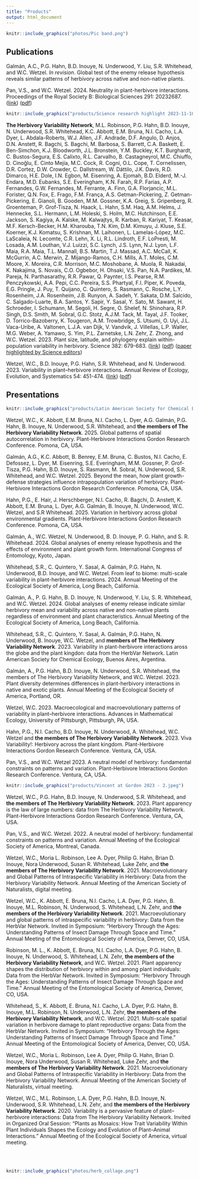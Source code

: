 ```yaml
---
title: "Products"
output: html_document
---
```


```r
knitr::include_graphics("photos/Pic band.png")
```

## Publications

Galmán, A.C., P.G. Hahn, B.D. Inouye, N. Underwood, Y. Liu, S.R. Whitehead, and W.C. Wetzel. *In revision*. Global test of the enemy release hypothesis reveals similar patterns of herbivory across native and non-native plants.

Pan, V.S., and W.C. Wetzel. 2024. Neutrality in plant-herbivore interactions. Proceedings of the Royal Society B: Biological Sciences 291: 20232687. ([link](https://doi.org/10.1098/rspb.2023.2687)) ([pdf](products/pan-and-wetzel-2024-proc-b.pdf))

```r
knitr::include_graphics("products/Science research highlight 2023-11-10.png")
```
**The Herbivory Variability Network**, M.L. Robinson, P.G. Hahn, B.D. Inouye, N. Underwood, S.R. Whitehead, K.C. Abbott, E.M. Bruna, N.I. Cacho, L.A. Dyer, L. Abdala-Roberts, W.J. Allen, J.F. Andrade, D.F. Angulo, D. Anjos, D.N. Anstett, R. Bagchi, S. Bagchi, M. Barbosa, S. Barrett, C.A. Baskett, E. Ben-Simchon, K.J. Bloodworth, J.L. Bronstein, Y.M. Buckley, K.T. Burghardt, C. Bustos-Segura, E.S. Calixto, R.L. Carvalho, B. Castagneyrol, M.C. Chiuffo, D. Cinoğlu, E. Cinto Mejía, M.C. Cock, R. Cogni, O.L. Cope, T. Cornelissen, D.R. Cortez, D.W. Crowder, C. Dallstream, W. Dáttilo, J.K. Davis, R.D. Dimarco, H.E. Dole, I.N. Egbon, M. Eisenring, A. Ejomah, B.D. Elderd, M.-J. Endara, M.D. Eubanks, S.E. Everingham, K.N. Farah, R.P. Farias, A.P. Fernandes, G.W. Fernandes, M. Ferrante, A. Finn, G.A. Florjancic, M.L. Forister, Q.N. Fox, E. Frago, F.M. França, A.S. Getman-Pickering, Z. Getman-Pickering, E. Gianoli, B. Gooden, M.M. Gossner, K.A. Greig, S. Gripenberg, R. Groenteman, P. Grof-Tisza, N. Haack, L. Hahn, S.M. Haq, A.M. Helms, J. Hennecke, S.L. Hermann, L.M. Holeski, S. Holm, M.C. Hutchinson, E.E. Jackson, S. Kagiya, A. Kalske, M. Kalwajtys, R. Karban, R. Kariyat, T. Keasar, M.F. Kersch-Becker, H.M. Kharouba, T.N. Kim, D.M. Kimuyu, J. Kluse, S.E. Koerner, K.J. Komatsu, S. Krishnan, M. Laihonen, L. Lamelas-López, M.C. LaScaleia, N. Lecomte, C.R. Lehn, X. Li, R.L. Lindroth, E.F. LoPresti, M. Losada, A.M. Louthan, V.J. Luizzi, S.C. Lynch, J.S. Lynn, N.J. Lyon, L.F. Maia, R.A. Maia, T.L. Mannall, B.S. Martin, T.J. Massad, A.C. McCall, K. McGurrin, A.C. Merwin, Z. Mijango-Ramos, C.H. Mills, A.T. Moles, C.M. Moore, X. Moreira, C.R. Morrison, M.C. Moshobane, A. Muola, R. Nakadai, K. Nakajima, S. Novais, C.O. Ogbebor, H. Ohsaki, V.S. Pan, N.A. Pardikes, M. Pareja, N. Parthasarathy, R.R. Pawar, Q. Paynter, I.S. Pearse, R.M. Penczykowski, A.A. Pepi, C.C. Pereira, S.S. Phartyal, F.I. Piper, K. Poveda, E.G. Pringle, J. Puy, T. Quijano, C. Quintero, S. Rasmann, C. Rosche, L.Y. Rosenheim, J.A. Rosenheim, J.B. Runyon, A. Sadeh, Y. Sakata, D.M. Salcido, C. Salgado-Luarte, B.A. Santos, Y. Sapir, Y. Sasal, Y. Sato, M. Sawant, H. Schroeder, I. Schumann, M. Segoli, H. Segre, O. Shelef, N. Shinohara, R.P. Singh, D.S. Smith, M. Sobral, G.C. Stotz, A.J.M. Tack, M. Tayal, J.F. Tooker, D. Torrico-Bazoberry, K. Tougeron, A.M. Trowbridge, S. Utsumi, O. Uyi, J.L. Vaca-Uribe, A. Valtonen, L.J.A. van Dijk, V. Vandvik, J. Villellas, L.P. Waller, M.G. Weber, A. Yamawo, S. Yim, P.L. Zarnetske, L.N. Zehr, Z. Zhong, and W.C. Wetzel. 2023. Plant size, latitude, and phylogeny explain within-population variability in herbivory. Science 382: 679-683. ([link](https://doi.org/10.1126/science.adh8830)) ([pdf](products/herbvar-et-al-2023-science.pdf)) ([paper highlighted by Science editors](products/science-research-highlights-2023-11-10.pdf))

Wetzel, W.C., B.D. Inouye, P.G. Hahn, S.R. Whitehead, and N. Underwood. 2023. Variability in plant–herbivore interactions. Annual Review of Ecology, Evolution, and Systematics 54: 451-474. ([link](https://doi.org/10.1146/annurev-ecolsys-102221-045015)) ([pdf](products/wetzel-et-al-2023-arees.pdf))


## Presentations

```r
knitr::include_graphics("products/Latin American Society for Chemical Ecology 2023.jpg")
```

Wetzel, W.C., K. Abbott, E.M. Bruna, N.I. Cacho, L. Dyer, A.G. Galmán, P.G. Hahn, B. Inouye, N. Underwood, S.R. Whitehead, and **the members of The Herbivory Variability Network**. 2025. Global patterns of spatial autocorrelation in herbivory. Plant-Herbivore Interactions Gordon Research Conference. Pomona, CA, USA.

Galmán, A.G., K.C. Abbott, B. Benrey, E.M. Bruna, C. Bustos, N.I. Cacho, E. Defossez, L. Dyer, M. Eisenring, S.E. Everingham, M.M. Gossner, P. Grof-Tisza, P.G. Hahn, B.D. Inouye, S. Rasmann, M. Sobral, N. Underwood, S.R. Whitehead, and W.C. Wetzel. 2025. Beyond the mean, how plant growth-defense strategies influence intrapopulation variation of herbivory. Plant-Herbivore Interactions Gordon Research Conference. Pomona, CA, USA.

Hahn, P.G., E. Hair, J. Herschberger, N.I. Cacho, R. Bagchi, D. Anstett, K. Abbott, E.M. Bruna, L. Dyer, A.G. Galmán, B. Inouye, N. Underwood, W.C. Wetzel, and S.R Whitehead. 2025. Variation in herbivory across global environmental gradients. Plant-Herbivore Interactions Gordon Research Conference. Pomona, CA, USA.

Galmán, A., W.C. Wetzel, N. Underwood, B. D. Inouye, P. G. Hahn, and S. R. Whitehead. 2024. Global analyses of enemy release hypothesis and the effects of environment and plant growth form. International Congress of Entomology, Kyoto, Japan.

Whitehead, S.R., C. Quintero, Y. Sasal, A. Galmán, P.G. Hahn, N. Underwood, B.D. Inouye, and W.C. Wetzel. From leaf to biome: multi-scale variability in plant-herbivore interactions. 2024. Annual Meeting of the Ecological Society of America, Long Beach, California.

Galmán, A., P. G. Hahn, B. D. Inouye, N. Underwood, Y. Liu, S. R. Whitehead, and W.C. Wetzel. 2024. Global analyses of enemy release indicate similar herbivory mean and variability across native and non-native plants regardless of environment and plant characteristics. Annual Meeting of the Ecological Society of America, Long Beach, California.

Whitehead, S.R., C. Quintero, Y. Sasal, A. Galmán, P.G. Hahn, N. Underwood, B. Inouye, W.C. Wetzel, and **members of The Herbivory Variability Network**. 2023. Variability in plant-herbivore interactions aross the globe and the plant kingdon: data from the HerbVar Network. Latin American Society for Chemical Ecology, Buenos Aires, Argentina.

Galmán, A., P.G. Hahn, B.D. Inouye, N. Underwood, S.R. Whitehead, the members of The Herbivory Variability Network, and W.C. Wetzel. 2023. Plant diversity determines differences in plant-herbivory interactions in native and exotic plants. Annual Meeting of the Ecological Society of America, Portland, OR.

Wetzel, W.C. 2023. Macroecological and macroevolutionary patterns of variability in plant–herbivore interactions. Advances in Mathematical Ecology, University of Pittsburgh, Pittsburgh, PA, USA.

Hahn, P.G., N.I. Cacho, B.D. Inouye, N. Underwood, A. Whitehead, W.C. Wetzel and **the members of The Herbivory Variability Network**. 2023. Viva Variability!: Herbivory across the plant kingdom. Plant-Herbivore Interactions Gordon Research Conference. Ventura, CA, USA.

Pan, V.S., and W.C. Wetzel 2023. A neutral model of herbivory: fundamental constraints on patterns and variation. Plant-Herbivore Interactions Gordon Research Conference. Ventura, CA, USA.
```r
knitr::include_graphics("products/Vincent at Gordon 2023 - 2.jpeg")
```

Wetzel, W.C., P.G. Hahn, B.D. Inouye, N. Underwood, S.R. Whitehead, and **the members of The Herbivory Variability Network**. 2023. Plant apparency is the law of large numbers: data from The Herbivory Variability Network. Plant-Herbivore Interactions Gordon Research Conference. Ventura, CA, USA.

Pan, V.S., and W.C. Wetzel. 2022. A neutral model of herbivory: fundamental constraints on patterns and variation. Annual Meeting of the Ecological Society of America, Montreal, Canada.

Wetzel, W.C., Moria L. Robinson, Lee A. Dyer, Philip G. Hahn, Brian D. Inouye, Nora Underwood, Susan R. Whitehead, Luke Zehr, and **the members of The Herbivory Variability Network**. 2021. Macroevolutionary and Global Patterns of Intraspecific Variability in Herbivory: Data from the Herbivory Variability Network. Annual Meeting of the American Society of Naturalists, digital meeting.

Wetzel, W.C., K. Abbott, E. Bruna, N.I. Cacho, L.A. Dyer, P.G. Hahn, B. Inouye, M.L. Robinson, N. Underwood, S. Whitehead, L.N. Zehr, and **the members of the Herbivory Variability Network**. 2021. Macroevolutionary and global patterns of intraspecific variability in herbivory: Data from the HerbVar Network. Invited in Symposium: “Herbivory Through the Ages: Understanding Patterns of Insect Damage Through Space and Time.” Annual Meeting of the Entomological Society of America, Denver, CO, USA.

Robinson, M. L., K. Abbott, E. Bruna, N.I. Cacho, L.A. Dyer, P.G. Hahn, B. Inouye, N. Underwood, S. Whitehead, L.N. Zehr, **the members of the Herbivory Variability Network**, and W.C. Wetzel. 2021. Plant apparency shapes the distribution of herbivory within and among plant individuals: Data from the HerbVar Network. Invited in Symposium: “Herbivory Through the Ages: Understanding Patterns of Insect Damage Through Space and Time.” Annual Meeting of the Entomological Society of America, Denver, CO, USA.

Whitehead, S., K. Abbott, E. Bruna, N.I. Cacho, L.A. Dyer, P.G. Hahn, B. Inouye, M.L. Robinson, N. Underwood, L.N. Zehr, **the members of the Herbivory Variability Network**, and W.C. Wetzel. 2021. Multi-scale spatial variation in herbivore damage to plant reproductive organs: Data from the HerbVar Network. Invited in Symposium: “Herbivory Through the Ages: Understanding Patterns of Insect Damage Through Space and Time.” Annual Meeting of the Entomological Society of America, Denver, CO, USA.

Wetzel, W.C., Moria L. Robinson, Lee A. Dyer, Philip G. Hahn, Brian D. Inouye, Nora Underwood, Susan R. Whitehead, Luke Zehr, and **the members of The Herbivory Variability Network**. 2021. Macroevolutionary and Global Patterns of Intraspecific Variability in Herbivory: Data from the Herbivory Variability Network. Annual Meeting of the American Society of Naturalists, virtual meeting.

Wetzel, W.C., M.L. Robinson, L.A. Dyer, P.G. Hahn, B.D. Inouye, N. Underwood, S.R. Whitehead, L.N. Zehr, and **the members of the Herbivory Variability Network**. 2020. Variability is a pervasive feature of plant–herbivore interactions: Data from The Herbivory Variability Network. Invited in Organized Oral Session: “Plants as Mosaics: How Trait Variability Within Plant Individuals Shapes the Ecology and Evolution of Plant–Animal Interactions.” Annual Meeting of the Ecological Society of America, virtual meeting.



<br>
<br>

```r
knitr::include_graphics("photos/herb_collage.png")
```